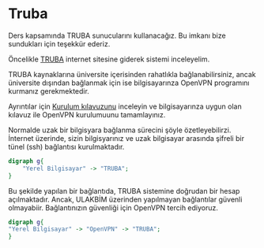 # Truba

Ders kapsamında TRUBA sunucularını kullanacağız. Bu imkanı bize sundukları için teşekkür ederiz.

Öncelikle [TRUBA](https://docs.truba.gov.tr/index.html) internet sitesine giderek sistemi inceleyelim.

TRUBA kaynaklarına üniversite içerisinden rahatlıkla bağlanabilirsiniz, ancak üniversite dışından bağlanmak için ise bilgisayarınza OpenVPN programını kurmanız gerekmektedir. 

Ayrıntılar için [Kurulum kılavuzunu](https://docs.truba.gov.tr/TRUBA/kullanici-el-kitabi/open-vpn/index.html) inceleyin ve bilgisayarınza uygun olan kılavuz ile OpenVPN kurulumuunu tamamlayınız.

Normalde uzak bir bilgisyara bağlanma sürecini şöyle özetleyebilirzi. İnternet üzerinde, sizin bilgisyarınız ve uzak bilgisayar arasında şifreli bir tünel (ssh) bağlantısı kurulmaktadır.

```{dot}
digraph g{
    "Yerel Bilgisayar" -> "TRUBA";
}
```

Bu şekilde yapılan bir bağlantıda, TRUBA sistemine doğrudan bir hesap açılmaktadır. Ancak, ULAKBİM üzerinden yapılmayan bağlantılar güvenli olmayabiir. Bağlantınızın güvenliği için OpenVPN tercih ediyoruz.

```{dot}
digraph g{
"Yerel Bilgisayar" -> "OpenVPN" -> "TRUBA";
}
```
